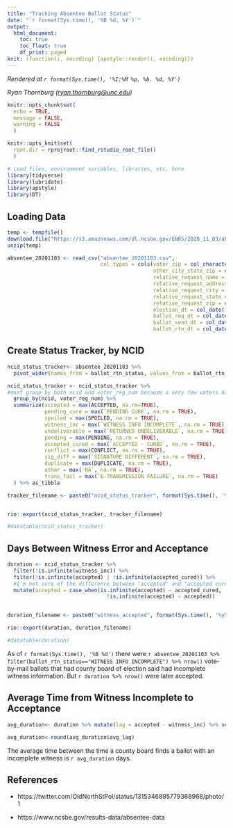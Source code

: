 ```yaml
---
title: "Tracking Absentee Ballot Status"
date: "`r format(Sys.time(), '%B %d, %Y')`"
output:
  html_document:
    toc: true
    toc_float: true
    df_print: paged
knit: (function(i, encoding) {apstyle::render(i, encoding)})
---
```

<!-- Timestamp: leave this in to automatically track when a file is rendered -->
*Rendered at `r format(Sys.time(), '%I:%M %p, %b. %d, %Y')`*

<!-- Contact info: leave author/reporter/editor contact info here -->
*Ryan Thornburg (<ryan.thornburg@unc.edu>)*

```r
knitr::opts_chunk$set(
  echo = TRUE,
  message = FALSE,
  warning = FALSE
  )

knitr::opts_knit$set(
  root.dir = rprojroot::find_rstudio_root_file()
  )
```

```r
# Load files, environment variables, libraries, etc. here
library(tidyverse)
library(lubridate)
library(apstyle)
library(DT)
```


## Loading Data
```r


temp <- tempfile()
download.file("https://s3.amazonaws.com/dl.ncsbe.gov/ENRS/2020_11_03/absentee_20201103.zip", temp)
unzip(temp)

absentee_20201103 <- read_csv("absentee_20201103.csv", 
                              col_types = cols(voter_zip = col_character(), 
                                               other_city_state_zip = col_skip(), 
                                               relative_request_name = col_skip(), 
                                               relative_request_address = col_skip(), 
                                               relative_request_city = col_skip(), 
                                               relative_request_state = col_skip(), 
                                               relative_request_zip = col_skip(), 
                                               election_dt = col_date(format = "%m/%d/%Y"), 
                                               ballot_req_dt = col_date(format = "%m/%d/%Y"), 
                                               ballot_send_dt = col_date(format = "%m/%d/%Y"),
                                               ballot_rtn_dt = col_date(format = "%m/%d/%Y")))

```

## Create Status Tracker, by NCID
```r

ncid_status_tracker<- absentee_20201103 %>%
  pivot_wider(names_from = ballot_rtn_status, values_from = ballot_rtn_dt)

ncid_status_tracker <- ncid_status_tracker %>%
#must group by both ncid and voter_reg_num because a very few voters have two voter_reg_nums.)  
  group_by(ncid, voter_reg_num) %>%
  summarize(accepted = max(ACCEPTED, na.rm=TRUE),
            pending_cure = max(`PENDING CURE`, na.rm = TRUE),
            spoiled = max(SPOILED, na.rm = TRUE),
            witness_inc = max(`WITNESS INFO INCOMPLETE`, na.rm = TRUE),
            undeliverable = max(`RETURNED UNDELIVERABLE`, na.rm = TRUE),
            pending = max(PENDING, na.rm = TRUE),
            accepted_cured = max(`ACCEPTED - CURED`, na.rm = TRUE),
            conflict = max(CONFLICT, na.rm = TRUE),
            sig_diff = max(`SIGNATURE DIFFERENT`, na.rm = TRUE),
            duplicate = max(DUPLICATE, na.rm = TRUE),
            other = max(`NA`, na.rm = TRUE),
            trans_fail = max(`E-TRANSMISSION FAILURE`, na.rm = TRUE)
  ) %>% as_tibble

tracker_filename <- paste0("ncid_status_tracker", format(Sys.time(), '%y%m%d'), ".csv")


rio::export(ncid_status_tracker, tracker_filename)

#datatable(ncid_status_tracker)
```

## Days Between Witness Error and Acceptance
```r

duration <- ncid_status_tracker %>%
  filter(!is.infinite(witness_inc)) %>%
  filter(!is.infinite(accepted) | !is.infinite(accepted_cured)) %>%
  #I'm not sure of the difference between "accepted" and "accepted cured" but they are mutually exclusive.
  mutate(accepted = case_when(is.infinite(accepted) ~ accepted_cured,
                                !is.infinite(accepted) ~ accepted))


duration_filename <- paste0("witness_accepted", format(Sys.time(), '%y%m%d'), ".csv")

rio::export(duration, duration_filename)

#datatable(duration)
```
As of `r format(Sys.time(), '%B %d')` there were `r absentee_20201103 %>% filter(ballot_rtn_status=="WITNESS INFO INCOMPLETE") %>% nrow()` vote-by-mail ballots that had county board of election said had incomplete witness information. But `r duration %>% nrow()` were later accepted. 

## Average Time from Witness Incomplete to Acceptance
```r

avg_duration<- duration %>% mutate(lag = accepted - witness_inc) %>% select(witness_inc, accepted, lag) %>% summarize(avg_lag= mean(lag))

avg_duration<-round(avg_duration$avg_lag)
```
The average time between the time a county board finds a ballot with an incomplete witness is `r avg_duration` days.



## References

<!-- This section is for including references to related material -->

- https://twitter.com/OldNorthStPol/status/1315346895779368968/photo/1

- https://www.ncsbe.gov/results-data/absentee-data
